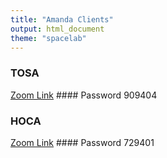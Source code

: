 ```yaml
---
title: "Amanda Clients"
output: html_document
theme: "spacelab"
---
```


### TOSA
[Zoom Link](https://zoom.us/j/418250059?pwd=V1pXKytzdlFjUXhqMk5ZTXdWSFVEZz09)
#### Password
909404


### HOCA
[Zoom Link](https://zoom.us/j/695430279?pwd=M1psRGd0eWplalRvSExnWGd6alEwUT09)
#### Password
729401